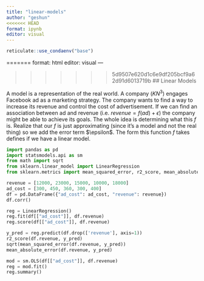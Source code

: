 ```yaml
---
title: "linear-models"
author: "geshun"
<<<<<<< HEAD
format: ipynb
editor: visual
---
```


```r
reticulate::use_condaenv("base")
```

=======
format: html
editor: visual
---

>>>>>>> 5d9507e620d1c6e9df205bcf9a62d91d6013719b
## Linear Models

A model is a representation of the real world. A company ($KN^3$) engages Facebook ad as a marketing strategy. The company wants to find a way to increase its revenue and control the cost of advertisement. If we can find an association between ad and revenue (i.e. $revenue = f(ad) + \epsilon$) the company might be able to achieve its goals. The whole idea is determining what this $f$ is. Realize that our $f$ is just approximating (since it's a model and not the real thing) so we add the error term \$\\epsilon\$. The form this function $f$ takes defines if we have a linear model.

```python
import pandas as pd
import statsmodels.api as sm
from math import sqrt
from sklearn.linear_model import LinearRegression
from sklearn.metrics import mean_squared_error, r2_score, mean_absolute_error
```

```python
revenue = [12000, 23000, 15000, 10000, 18000]
ad_cost = [300, 450, 360, 300, 400]
df = pd.DataFrame({"ad_cost": ad_cost, "revenue": revenue})
df.corr()
```

```python
reg = LinearRegression()
reg.fit(df[["ad_cost"]], df.revenue)
reg.score(df[["ad_cost"]], df.revenue)
```

```python
y_pred = reg.predict(df.drop(['revenue'], axis=1))
r2_score(df.revenue, y_pred)
sqrt(mean_squared_error(df.revenue, y_pred))
mean_absolute_error(df.revenue, y_pred)
```

```python
mod = sm.OLS(df[["ad_cost"]], df.revenue)
reg = mod.fit()
reg.summary()
```
